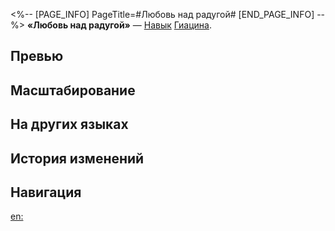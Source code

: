 <%-- [PAGE_INFO]
PageTitle=#Любовь над радугой#
[END_PAGE_INFO] --%>
{{Навык Инфобокс
|Название         = Любовь над радугой
|Изображение      = Навык Любовь над радугой.png
|Персонаж         = Гиацина
|Тип              = Навык
|Тэг              = Восстановление
|УронСтойк        = 
|ЭнергияГен       = 30
|Энергия          = 
|Длительность     = 
|Описание         = Призывает {{Доп эффект|духа памяти}} Ику и восстанавливает всем союзникам, кроме Ики, НР, равное {{Цвет|Выделенный|4%—8,8%}} от макс. НР Гиацины плюс {{Цвет|Выделенный|40—178}} ед. Также восстанавливает Ике НР, равное {{Цвет|Выделенный|5%—11%}} от макс. НР Гиацины плюс {{Цвет|Выделенный|50—222,5}} ед.
|Свойство1        = 
|Масштабирование1 = 
}}
'''«Любовь над радугой»''' — [[Навык]] [[Гиацина]].

==Превью==
{{Превью
|Файл = Любовь над радугой Превью
}}

==Масштабирование==
{{Масштабирование навыка|тип=Навык
|4%;4.5%;5%;5.5%;6%;6.4%;6.8%;7.2%;7.6%;8%;8.4%;8.8%;9.2%;9.6%;10%
|4000%;6400%;8200%;10000%;11200%;12400%;13300%;14200%;15100%;16000%;16900%;17800%;18700%;19600%;20500%
|5%;5.63%;6.25%;6.88%;7.5%;8%;8.5%;9%;9.5%;10%;10.5%;11%;11.5%;12%;12.5%
|5000%;8000%;10250%;12500%;14000%;15500%;16625%;17750%;18875%;20000%;21125%;22250%;23375%;24500%;25625%
}}

==На других языках==
{{На других языках
|en   = Love Over the Rainbow
|zhs  = 爱在虹光洒落时
|zht  = 愛在虹光灑落時
|ja   = {{Rubi|降|ふ}}り{{Rubi|注|そそ}}ぐ{{Rubi|彩虹|さいこう}}の{{Rubi|愛|あい}}
|ko   = 무지갯빛이 쏟아질 때의 사랑
|es   = Arcoíris rociado de amor
|fr   = Amour arc-en-ciel
|ru   = Любовь над радугой
|th   = Love Over the Rainbow
|vi   = Tình Yêu Khi Cầu Vồng Lan Tỏa
|de   = Liebe im Regenbogenlicht
|id   = Love Over the Rainbow
|pt   = Amor Além do Arco-Íris
}}

==История изменений==
{{История изменений|3.5}}

==Навигация==
{{Навык Навбокс|Гиацина}}

[[en:]]